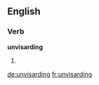 ==English==

===Verb===
'''unvisarding'''

# {{present participle of|unvisard}}

[[de:unvisarding]]
[[fr:unvisarding]]